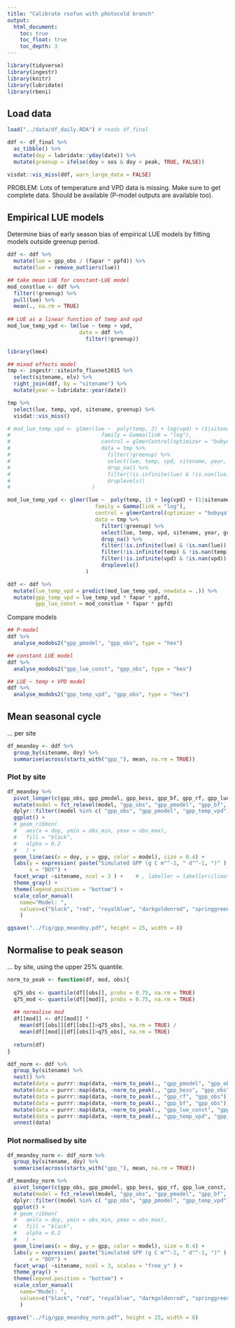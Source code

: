 ```yaml
---
title: "Calibrate rsofun with photocold branch"
output:
  html_document:
    toc: true
    toc_float: true
    toc_depth: 3
---
```


```r
library(tidyverse)
library(ingestr)
library(knitr)
library(lubridate)
library(rbeni)
```

## Load data

```r
load("../data/df_daily.RDA") # reads df_final

ddf <- df_final %>% 
  as_tibble() %>%
  mutate(doy = lubridate::yday(date)) %>% 
  mutate(greenup = ifelse(doy > sos & doy < peak, TRUE, FALSE))
```

```r
visdat::vis_miss(ddf, warn_large_data = FALSE)
```

PROBLEM: Lots of temperature and VPD data is missing. Make sure to get complete data. Should be available (P-model outputs are available too).

## Empirical LUE models

Determine bias of early season bias of empirical LUE models by fitting models outside greenup period.

```r
ddf <- ddf %>% 
  mutate(lue = gpp_obs / (fapar * ppfd)) %>% 
  mutate(lue = remove_outliers(lue))

## take mean LUE for constant-LUE model
mod_constlue <- ddf %>% 
  filter(!greenup) %>% 
  pull(lue) %>% 
  mean(., na.rm = TRUE)
  
## LUE as a linear function of temp and vpd
mod_lue_temp_vpd <- lm(lue ~ temp + vpd, 
                       data = ddf %>% 
                         filter(!greenup))

library(lme4)

## mixed effects model
tmp <- ingestr::siteinfo_fluxnet2015 %>%
  select(sitename, elv) %>%
  right_join(ddf, by = "sitename") %>%
  mutate(year = lubridate::year(date))

tmp %>%
  select(lue, temp, vpd, sitename, greenup) %>%
  visdat::vis_miss()

# mod_lue_temp_vpd <- glmer(lue ~  poly(temp, 2) + log(vpd) + (1|sitename/year),
#                             family = Gamma(link = "log"),
#                             control = glmerControl(optimizer = "bobyqa", optCtrl = list(maxfun = 2e5)),
#                             data = tmp %>%
#                               filter(!greenup) %>%
#                               select(lue, temp, vpd, sitename, year, greenup) %>%
#                               drop_na() %>% 
#                               filter(!is.infinite(lue) & !is.nan(lue)) %>% 
#                               droplevels()
#                          )

mod_lue_temp_vpd <- glmer(lue ~  poly(temp, 1) + log(vpd) + (1|sitename),
                            family = Gamma(link = "log"),
                            control = glmerControl(optimizer = "bobyqa", optCtrl = list(maxfun = 2e5)),
                            data = tmp %>%
                              filter(!greenup) %>%
                              select(lue, temp, vpd, sitename, year, greenup) %>%
                              drop_na() %>% 
                              filter(!is.infinite(lue) & !is.nan(lue)) %>% 
                              filter(!is.infinite(temp) & !is.nan(temp)) %>% 
                              filter(!is.infinite(vpd) & !is.nan(vpd)) %>% 
                              droplevels()
                         )

ddf <- ddf %>% 
  mutate(lue_temp_vpd = predict(mod_lue_temp_vpd, newdata = .)) %>% 
  mutate(gpp_temp_vpd = lue_temp_vpd * fapar * ppfd,
         gpp_lue_const = mod_constlue * fapar * ppfd)
```

<!-- ## Bloomfield et al. LUE model -->

<!-- ```{r} -->
<!-- df_bf <- read_csv("~/data/bloomfield_LUE/dataset_with-predictions.csv") -->

<!-- ddf <- df_bf %>%  -->
<!--   mutate(gpp_bf = M_fit * Iabs_sum) %>%  -->
<!--   select(sitename, date, gpp_bf) %>%  -->
<!--   right_join(ddf, by = c("sitename", "date")) -->

<!-- ddf %>%  -->
<!--   analyse_modobs2("gpp_bf", "gpp_obs") -->
<!-- ``` -->

Compare models

```r
## P-model
ddf %>% 
  analyse_modobs2("gpp_pmodel", "gpp_obs", type = "hex")

## constant LUE model
ddf %>% 
  analyse_modobs2("gpp_lue_const", "gpp_obs", type = "hex")

## LUE ~ temp + VPD model
ddf %>% 
  analyse_modobs2("gpp_temp_vpd", "gpp_obs", type = "hex")
```

## Mean seasonal cycle

... per site

```r
df_meandoy <- ddf %>% 
  group_by(sitename, doy) %>% 
  summarise(across(starts_with("gpp_"), mean, na.rm = TRUE))
```

### Plot by site

```r
df_meandoy %>% 
  pivot_longer(c(gpp_obs, gpp_pmodel, gpp_bess, gpp_bf, gpp_rf, gpp_lue_const, gpp_temp_vpd), names_to = "model", values_to = "gpp") %>% 
  mutate(model = fct_relevel(model, "gpp_obs", "gpp_pmodel", "gpp_bf", "gpp_rf", "gpp_bess", "gpp_lue_const", "gpp_temp_vpd")) %>% 
  dplyr::filter((model %in% c( "gpp_obs", "gpp_pmodel", "gpp_temp_vpd"))) %>% 
  ggplot() +
  # geom_ribbon(
  #   aes(x = doy, ymin = obs_min, ymax = obs_max), 
  #   fill = "black", 
  #   alpha = 0.2
  #   ) +
  geom_line(aes(x = doy, y = gpp, color = model), size = 0.4) +
  labs(y = expression( paste("Simulated GPP (g C m"^-2, " d"^-1, ")" ) ), 
       x = "DOY") +
  facet_wrap( ~sitename, ncol = 3 ) +    # , labeller = labeller(climatezone = list_rosetta)
  theme_gray() +
  theme(legend.position = "bottom") +
  scale_color_manual(
    name="Model: ",
    values=c("black", "red", "royalblue", "darkgoldenrod", "springgreen", "orchid4")
    )

ggsave("../fig/gpp_meandoy.pdf", height = 25, width = 8)
```

## Normalise to peak season

... by site, using the upper 25% quantile.

```r
norm_to_peak <- function(df, mod, obs){
  
  q75_obs <- quantile(df[[obs]], probs = 0.75, na.rm = TRUE)
  q75_mod <- quantile(df[[mod]], probs = 0.75, na.rm = TRUE)
  
  ## normalise mod
  df[[mod]] <- df[[mod]] * 
    mean(df[[obs]][df[[obs]]>q75_obs], na.rm = TRUE) / 
    mean(df[[mod]][df[[obs]]>q75_obs], na.rm = TRUE)
  
  return(df)
}

ddf_norm <- ddf %>% 
  group_by(sitename) %>% 
  nest() %>% 
  mutate(data = purrr::map(data, ~norm_to_peak(., "gpp_pmodel", "gpp_obs"))) %>% 
  mutate(data = purrr::map(data, ~norm_to_peak(., "gpp_bess", "gpp_obs"))) %>% 
  mutate(data = purrr::map(data, ~norm_to_peak(., "gpp_rf", "gpp_obs"))) %>% 
  mutate(data = purrr::map(data, ~norm_to_peak(., "gpp_bf", "gpp_obs"))) %>% 
  mutate(data = purrr::map(data, ~norm_to_peak(., "gpp_lue_const", "gpp_obs"))) %>% 
  mutate(data = purrr::map(data, ~norm_to_peak(., "gpp_temp_vpd", "gpp_obs"))) %>% 
  unnest(data)
```

### Plot normalised by site

```r
df_meandoy_norm <- ddf_norm %>% 
  group_by(sitename, doy) %>% 
  summarise(across(starts_with("gpp_"), mean, na.rm = TRUE))
```

```r
df_meandoy_norm %>% 
  pivot_longer(c(gpp_obs, gpp_pmodel, gpp_bess, gpp_rf, gpp_lue_const, gpp_temp_vpd), names_to = "model", values_to = "gpp") %>% 
  mutate(model = fct_relevel(model, "gpp_obs", "gpp_pmodel", "gpp_bf", "gpp_rf", "gpp_bess", "gpp_lue_const", "gpp_temp_vpd")) %>% 
  dplyr::filter((model %in% c( "gpp_obs", "gpp_pmodel", "gpp_temp_vpd"))) %>% 
  ggplot() +
  # geom_ribbon(
  #   aes(x = doy, ymin = obs_min, ymax = obs_max), 
  #   fill = "black", 
  #   alpha = 0.2
  #   ) +
  geom_line(aes(x = doy, y = gpp, color = model), size = 0.4) +
  labs(y = expression( paste("Simulated GPP (g C m"^-2, " d"^-1, ")" ) ), 
       x = "DOY") +
  facet_wrap( ~sitename, ncol = 3, scales = "free_y" ) +
  theme_gray() +
  theme(legend.position = "bottom") +
  scale_color_manual(
    name="Model: ",
    values=c("black", "red", "royalblue", "darkgoldenrod", "springgreen", "orchid4")
    )

ggsave("../fig/gpp_meandoy_norm.pdf", height = 25, width = 8)
```

